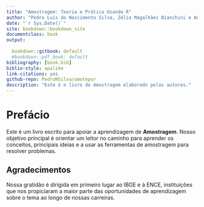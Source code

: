 ```yaml
---
title: "Amostragem: Teoria e Prática Usando R"
author: "Pedro Luis do Nascimento Silva, Zélia Magalhães Bianchini e Antonio José Ribeiro Dias"
date: "`r Sys.Date()`"
site: bookdown::bookdown_site
documentclass: book
output:
  
  bookdown::gitbook: default
  #bookdown::pdf_book: default
bibliography: [book.bib]
biblio-style: apalike
link-citations: yes
github-repo: PedroNSilva/amotepur
description: "Este é o livro de Amostragem elaborado pelos autores."
---
```


# Prefácio {-}

Este é um livro escrito para apoiar a aprendizagem de **Amostragem**. Nosso objetivo principal é orientar um leitor no caminho para aprender os conceitos, principais ideias e a usar as ferramentas de amostragem para resolver problemas.


## Agradecimentos {-}

Nossa gratidão é dirigida em primeiro lugar ao IBGE e à ENCE, instituições que nos propiciaram a maior parte das oportunidades de aprendizagem sobre o tema ao longo de nossas carreiras.


